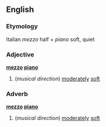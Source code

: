 ==English==
===Etymology===
Italian ''mezzo'' half + ''piano'' soft, quiet
===Adjective===
'''[[mezzo]] [[piano]]'''
#(''musical direction'') [[moderately]] [[soft]]
===Adverb===
'''[[mezzo]] [[piano]]'''
#(''musical direction'') [[moderately]] [[soft]]